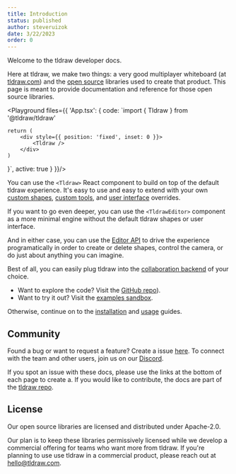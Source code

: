 ```yaml
---
title: Introduction
status: published
author: steveruizok
date: 3/22/2023
order: 0
---
```


Welcome to the tldraw developer docs.

Here at tldraw, we make two things: a very good multiplayer whiteboard (at [tldraw.com](https://www.tldraw.com)) and the [open source](https://github.com/tldraw/tldraw) libraries used to create that product. This page is meant to provide documentation and reference for those open source libraries.

<Playground files={{
	'App.tsx': {
		code: `import { Tldraw } from '@tldraw/tldraw'

	return (
		<div style={{ position: 'fixed', inset: 0 }}>
			<Tldraw />
		</div>
	)
}`, active: true }
}}/>

You can use the `<Tldraw>` React component to build on top of the default tldraw experience. It's easy to use and easy to extend with your own [custom shapes](/ucg/shapes), [custom tools](/ucg/tools), and [user interface](/ucg/user-interface) overrides. 

If you want to go even deeper, you can use the `<TldrawEditor>` component as a more minimal engine without the default tldraw shapes or user interface.

And in either case, you can use the [Editor API](/ucg/editor) to drive the experience programatically in order to create or delete shapes, control the camera, or do just about anything you can imagine.

Best of all, you can easily plug tldraw into the [collaboration backend](/ucg/collaboration) of your choice.

- Want to explore the code? Visit the [GitHub repo](https://github.com/tldraw/tldraw)).
- Want to try it out? Visit the [examples sandbox](https://stackblitz.com/github/tldraw/tldraw/tree/examples?file=src%2F1-basic%2FBasicExample.tsx).

Otherwise, continue on to the [installation](/ucg/installation) and [usage](/ucg/usage) guides.

## Community

Found a bug or want to request a feature? Create a issue [here](https://github.com/tldraw/tldraw/issues). To connect with the team and other users, join us on our [Discord](https://discord.gg/JMbeb96jsh).

If you spot an issue with these docs, please use the links at the bottom of each page to create a. If you would like to contribute, the docs are part of the [tldraw repo](https://github.com/tldraw/tldraw).

## License

Our open source libraries are licensed and distributed under Apache-2.0. 

Our plan is to keep these libraries permissively licensed while we develop a commercial offering for teams who want more from tldraw. If you're planning to use use tldraw in a commercial product, please reach out at [hello@tldraw.com](mailto://hello@tldraw.com).